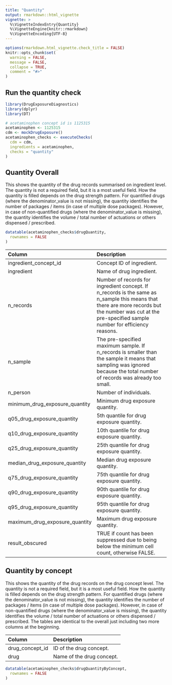 ```yaml
---
title: "Quantity"
output: rmarkdown::html_vignette
vignette: >
  %\VignetteIndexEntry{Quantity}
  %\VignetteEngine{knitr::rmarkdown}
  %\VignetteEncoding{UTF-8}
---
```


```r
options(rmarkdown.html_vignette.check_title = FALSE)
knitr::opts_chunk$set(
  warning = FALSE,
  message = FALSE,
  collapse = TRUE,
  comment = "#>"
)
```

## Run the quantity check 
```r
library(DrugExposureDiagnostics)
library(dplyr)
library(DT)

# acetaminophen concept id is 1125315
acetaminophen <- 1125315
cdm <- mockDrugExposure()
acetaminophen_checks <- executeChecks(
  cdm = cdm,
  ingredients = acetaminophen,
  checks = "quantity"
)
```

## Quantity Overall
This shows the quantity of the drug records summarised on ingredient level. The quantity is not a required field, but it is a most useful field. 
How the quantity is filled depends on the drug strength pattern. For quantified drugs (where the denominator_value is not missing), the quantity identifies the number of packages / items (in case of multiple dose packages). 
However, in case of non-quantified drugs (where the denominator_value is missing), the quantity identifies the volume / total number of actuations or others dispensed / prescribed. 

```r
datatable(acetaminophen_checks$drugQuantity,
  rownames = FALSE
)
```

| Column  | Description |
:------------- | :------------- |
ingredient_concept_id | Concept ID of ingredient. |
ingredient  | Name of drug ingredient. |
n_records | Number of records for ingredient concept. If n_records is the same as n_sample this means that there are more records but the number was cut at the pre-specified sample number for efficiency reasons. |
n_sample | The pre-specified maximum sample. If n_records is smaller than the sample it means that sampling was ignored because the total number of records was already too small. |
n_person | Number of individuals. |
minimum_drug_exposure_quantity | Minimum drug exposure quantity. |
q05_drug_exposure_quantity | 5th quantile for drug exposure quantity. |         
q10_drug_exposure_quantity | 10th quantile for drug exposure quantity. |         
q25_drug_exposure_quantity | 25th quantile for drug exposure quantity. |        
median_drug_exposure_quantity | Median drug exposure quantity. |      
q75_drug_exposure_quantity | 75th quantile for drug exposure quantity. |         
q90_drug_exposure_quantity | 90th quantile for drug exposure quantity. |     
q95_drug_exposure_quantity | 95th quantile for drug exposure quantity. |         
maximum_drug_exposure_quantity | Maximum drug exposure quantity. |  
result_obscured | TRUE if count has been suppressed due to being below the minimum cell count, otherwise FALSE. |

## Quantity by concept
This shows the quantity of the drug records on the drug concept level. The quantity is not a required field, but it is a most useful field. 
How the quantity is filled depends on the drug strength pattern. For quantified drugs (where the denominator_value is not missing), the quantity identifies the number of packages / items (in case of multiple dose packages). 
However, in case of non-quantified drugs (where the denominator_value is missing), the quantity identifies the volume / total number of actuations or others dispensed / prescribed. The tables are identical to the overall just including two more columns at the beginning. \


| Column  | Description |
:------------- | :------------- |
drug_concept_id  | ID of the drug concept. |
drug  | Name of the drug concept. |

```r
datatable(acetaminophen_checks$drugQuantityByConcept,
  rownames = FALSE
)
```

